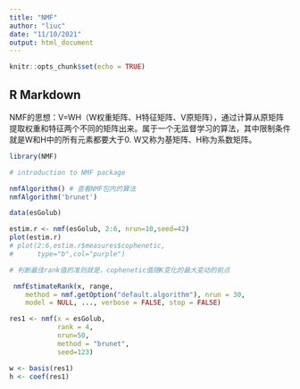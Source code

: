 ```yaml
---
title: "NMF"
author: "liuc"
date: "11/10/2021"
output: html_document
---
```


```r
knitr::opts_chunk$set(echo = TRUE)
```

## R Markdown

NMF的思想：V=WH（W权重矩阵、H特征矩阵、V原矩阵），通过计算从原矩阵提取权重和特征两个不同的矩阵出来。属于一个无监督学习的算法，其中限制条件就是W和H中的所有元素都要大于0.
W又称为基矩阵、H称为系数矩阵。
```r
library(NMF)

# introduction to NMF package

nmfAlgorithm() # 查看NMF包内的算法
nmfAlgorithm('brunet')
```


```r
data(esGolub)

estim.r <- nmf(esGolub, 2:6, nrun=10,seed=42)
plot(estim.r)
# plot(2:6,estim.r$measures$cophenetic, 
#      type="b",col="purple")

# 判断最佳rank值的准则就是，cophenetic值随K变化的最大变动的前点
```
```r
 nmfEstimateRank(x, range,
    method = nmf.getOption("default.algorithm"), nrun = 30,
    model = NULL, ..., verbose = FALSE, stop = FALSE)
```

```r
res1 <- nmf(x = esGolub, 
            rank = 4, 
            nrun=50,
            method = "brunet",
            seed=123)

w <- basis(res1)
h <- coef(res1)
```


